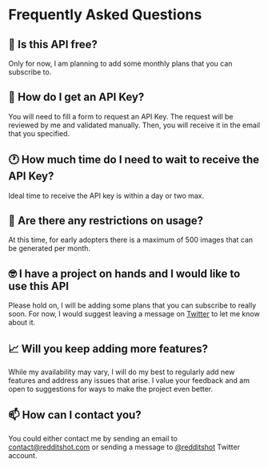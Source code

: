 # Frequently Asked Questions

## 💸 Is this API free?

Only for now, I am planning to add some monthly plans that you can subscribe to.

## 🔑 How do I get an API Key?

You will need to fill a form to request an API Key. The request will be reviewed by me and validated manually. Then, you will receive it in the email that you specified.

## 🕐 How much time do I need to wait to receive the API Key?

Ideal time to receive the API key is within a day or two max.

## 🔞 Are there any restrictions on usage?

At this time, for early adopters there is a maximum of 500 images that can be generated per month.

## 🤓 I have a project on hands and I would like to use this API

Please hold on, I will be adding some plans that you can subscribe to really soon.
For now, I would suggest leaving a message on [Twitter](https://twitter.com/redditshot) to let me know about it.

## 📈 Will you keep adding more features?

While my availability may vary, I will do my best to regularly add new features and address any issues that arise. I value your feedback and am open to suggestions for ways to make the project even better.

## 📫 How can I contact you?

You could either contact me by sending an email to [contact@redditshot.com](mailto:contact@redditshot.com) or sending a message to [@redditshot](https://twitter.com/redditshot) Twitter account.
